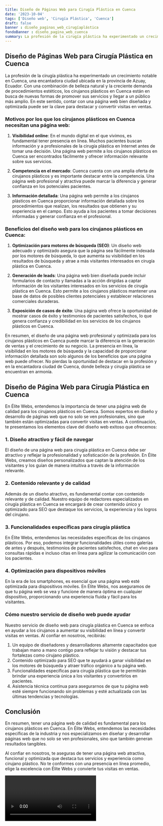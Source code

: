 ```yaml
---
title: Diseño de Páginas Web para Cirugía Plástica en Cuenca
date: '2023-10-04'
tags: ['Diseño web', 'Cirugía Plástica', 'Cuenca']
draft: false
banner : diseño_paginas_web_cirugíaplástica
fondoBanner : diseño_pagina_web_cuenca
summary: La profesión de la cirugía plástica ha experimentado un crecimiento notable en Cuenca, una encantadora ciudad ubicada en la provincia de Azuay, Ecuador. Con una combinación de belleza natural y la creciente demanda de procedimientos estéticos, los cirujanos plásticos en Cuenca están en busca de nuevas formas de promover sus servicios y llegar a un público más amplio. En este sentido, contar con una página web bien diseñada y optimizada puede ser la clave para destacar y convertir visitas en ventas.
---
```


## Diseño de Páginas Web para Cirugía Plástica en Cuenca

La profesión de la cirugía plástica ha experimentado un crecimiento notable en Cuenca, una encantadora ciudad ubicada en la provincia de Azuay, Ecuador. Con una combinación de belleza natural y la creciente demanda de procedimientos estéticos, los cirujanos plásticos en Cuenca están en busca de nuevas formas de promover sus servicios y llegar a un público más amplio. En este sentido, contar con una página web bien diseñada y optimizada puede ser la clave para destacar y convertir visitas en ventas.

### Motivos por los que los cirujanos plásticos en Cuenca necesitan una página web:

1. **Visibilidad online**: En el mundo digital en el que vivimos, es fundamental tener presencia en línea. Muchos pacientes buscan información y a profesionales de la cirugía plástica en Internet antes de tomar una decisión. Una página web permite a los cirujanos plásticos en Cuenca ser encontrados fácilmente y ofrecer información relevante sobre sus servicios.

2. **Competencia en el mercado**: Cuenca cuenta con una amplia oferta de cirujanos plásticos y es importante destacar entre la competencia. Una página web profesional y atractiva puede marcar la diferencia y generar confianza en los potenciales pacientes.

3. **Información detallada**: Una página web permite a los cirujanos plásticos en Cuenca proporcionar información detallada sobre los procedimientos que realizan, los resultados que obtienen y su experiencia en el campo. Esto ayuda a los pacientes a tomar decisiones informadas y generar confianza en el profesional.

### Beneficios del diseño web para los cirujanos plásticos en Cuenca:

1. **Optimización para motores de búsqueda (SEO)**: Un diseño web adecuado y optimizado asegura que la página sea fácilmente indexada por los motores de búsqueda, lo que aumenta su visibilidad en los resultados de búsqueda y atrae a más visitantes interesados en cirugía plástica en Cuenca.

2. **Generación de leads**: Una página web bien diseñada puede incluir formularios de contacto y llamadas a la acción dirigidas a captar información de los visitantes interesados en los servicios de cirugía plástica en Cuenca. Esto permite a los cirujanos plásticos mantener una base de datos de posibles clientes potenciales y establecer relaciones comerciales duraderas.

3. **Exposición de casos de éxito**: Una página web ofrece la oportunidad de mostrar casos de éxito y testimonios de pacientes satisfechos, lo que genera confianza y credibilidad en los servicios de los cirujanos plásticos en Cuenca.

En resumen, el diseño de una página web profesional y optimizada para los cirujanos plásticos en Cuenca puede marcar la diferencia en la generación de ventas y el crecimiento de su negocio. La presencia en línea, la visibilidad en los motores de búsqueda y la capacidad de proporcionar información detallada son solo algunos de los beneficios que una página web puede ofrecer. No pierdas la oportunidad de destacar en la profesión y en la encantadora ciudad de Cuenca, donde belleza y cirugía plástica se encuentran en armonía.

<GifSeo />

<Cta />

## Diseño de Página Web para Cirugía Plástica en Cuenca

En Élite Webs, entendemos la importancia de tener una página web de calidad para los cirujanos plásticos en Cuenca. Somos expertos en diseño y desarrollo de páginas web que no solo se ven profesionales, sino que también están optimizadas para convertir visitas en ventas. A continuación, te presentamos los elementos clave del diseño web exitoso que ofrecemos:

### 1. Diseño atractivo y fácil de navegar
El diseño de una página web para cirugía plástica en Cuenca debe ser atractivo y reflejar la profesionalidad y sofisticación de la profesión. En Élite Webs, creamos diseños personalizados que captan la atención de los visitantes y los guían de manera intuitiva a través de la información relevante.

### 2. Contenido relevante y de calidad
Además de un diseño atractivo, es fundamental contar con contenido relevante y de calidad. Nuestro equipo de redactores especializados en cirugía plástica en Cuenca se encargará de crear contenido único y optimizado para SEO que destaque los servicios, la experiencia y los logros del cirujano.

### 3. Funcionalidades específicas para cirugía plástica
En Élite Webs, entendemos las necesidades específicas de los cirujanos plásticos. Por eso, podemos integrar funcionalidades útiles como galerías de antes y después, testimonios de pacientes satisfechos, chat en vivo para consultas rápidas e incluso citas en línea para agilizar la comunicación con los pacientes.

### 4. Optimización para dispositivos móviles
En la era de los smartphones, es esencial que una página web esté optimizada para dispositivos móviles. En Élite Webs, nos aseguramos de que tu página web se vea y funcione de manera óptima en cualquier dispositivo, proporcionando una experiencia fluida y fácil para los visitantes.

### Cómo nuestro servicio de diseño web puede ayudar

Nuestro servicio de diseño web para cirugía plástica en Cuenca se enfoca en ayudar a los cirujanos a aumentar su visibilidad en línea y convertir visitas en ventas. Al confiar en nosotros, recibirás:

1. Un equipo de diseñadores y desarrolladores altamente capacitados que trabajan mano a mano contigo para reflejar tu visión y destacar tus fortalezas como cirujano plástico.
2. Contenido optimizado para SEO que te ayudará a ganar visibilidad en los motores de búsqueda y atraer tráfico orgánico a tu página web.
3. Funcionalidades específicas para cirugía plástica que te permitirán brindar una experiencia única a los visitantes y convertirlos en pacientes.
4. Asistencia técnica continua para asegurarnos de que tu página web esté siempre funcionando sin problemas y esté actualizada con las últimas tendencias y tecnologías.

## Conclusión

En resumen, tener una página web de calidad es fundamental para los cirujanos plásticos en Cuenca. En Élite Webs, entendemos las necesidades específicas de la industria y nos especializamos en diseñar y desarrollar páginas web que no solo se ven profesionales, sino que también generan resultados tangibles.

Al confiar en nosotros, te aseguras de tener una página web atractiva, funcional y optimizada que destaca tus servicios y experiencia como cirujano plástico. No te conformes con una presencia en línea promedio, elige la excelencia con Élite Webs y convierte tus visitas en ventas.

<Video />

<CtaBot job='Cirugía Plástica' city='Cuenca'/>

<Gmaps query='Cuenca+españa+maps' />